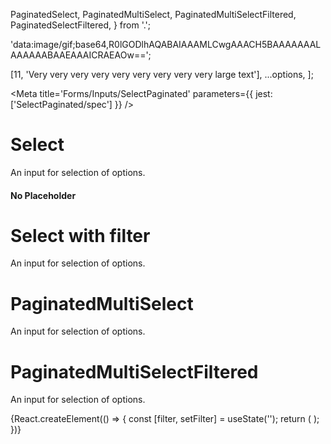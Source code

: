 
  PaginatedSelect,
  PaginatedMultiSelect,
  PaginatedMultiSelectFiltered,
  PaginatedSelectFiltered,
} from '.';

  'data:image/gif;base64,R0lGODlhAQABAIAAAMLCwgAAACH5BAAAAAAALAAAAAABAAEAAAICRAEAOw==';

  [11, 'Very very very very very very very very very large text'],
  ...options,
];

<Meta
  title='Forms/Inputs/SelectPaginated'
  parameters={{ jest: ['SelectPaginated/spec'] }}
/>

# Select

An input for selection of options.

<Canvas>
  <Story name='Default'>
    <PaginatedSelect
      width='250px'
      placeholder='Placeholder here...'
      options={options}
    />
  </Story>
</Canvas>

<Canvas>
  <Story name='Error'>
    <PaginatedSelect
      width='250px'
      error
      placeholder='Placeholder here...'
      options={options}
    />
  </Story>
</Canvas>

<Canvas>
  <Story name='Disabled'>
    <PaginatedSelect
      width='250px'
      disabled
      placeholder='Placeholder here...'
      options={options}
    />
  </Story>
</Canvas>

#### No Placeholder

<Canvas>
  <Story name='No Placeholder'>
    <PaginatedSelect width='250px' options={options} />
  </Story>
</Canvas>

<ArgsTable of={PaginatedSelect} />

# Select with filter

An input for selection of options.

<Canvas>
  <Story name='Select with filter'>
    <PaginatedSelectFiltered
      width='250px'
      placeholder='Placeholder here...'
      options={options}
    />
  </Story>
</Canvas>

<Canvas>
  <Story name='Select with filter and ellipses'>
    <PaginatedSelectFiltered
      width='250px'
      value={11}
      placeholder='Placeholder here...'
      options={optionsEllipses}
    />
  </Story>
</Canvas>

<Canvas>
  <Story name='Select with filter and error'>
    <PaginatedSelectFiltered
      width='250px'
      error
      placeholder='Placeholder here...'
      options={options}
    />
  </Story>
</Canvas>

<Canvas>
  <Story name='Select with filter and disabled'>
    <PaginatedSelectFiltered
      width='250px'
      disabled
      error
      placeholder='Placeholder here...'
      options={options}
    />
  </Story>
</Canvas>

<ArgsTable of={PaginatedSelectFiltered} />

# PaginatedMultiSelect

An input for selection of options.

<Canvas>
  <Story name='PaginatedMultiSelect'>
    <PaginatedMultiSelect placeholder='Placeholder here...' options={options} />
  </Story>
</Canvas>

<Canvas>
  <Story name='PaginatedMultiSelect Error'>
    <PaginatedMultiSelect
      error
      placeholder='Placeholder here...'
      options={options}
    />
  </Story>
</Canvas>

<Canvas>
  <Story name='PaginatedMultiSelect Disabled'>
    <PaginatedMultiSelect
      disabled
      placeholder='Placeholder here...'
      options={options}
    />
  </Story>
</Canvas>

<ArgsTable of={PaginatedMultiSelect} />

# PaginatedMultiSelectFiltered

An input for selection of options.

<Canvas>
  <Story name='PaginatedMultiSelectFiltered'>
    {React.createElement(() => {
      const [filter, setFilter] = useState('');
      return (
        <PaginatedMultiSelectFiltered
          placeholder='Placeholder here...'
          onChange={action('change')}
          options={options}
          filter={filter}
          setFilter={setFilter}
        />
      );
    })}
  </Story>
</Canvas>

<Canvas>
  <Story name='PaginatedMultiSelectFiltered error'>
    <PaginatedMultiSelectFiltered
      error
      placeholder='Placeholder here...'
      onChange={action('change')}
      options={options}
    />
  </Story>
</Canvas>

<Canvas>
  <Story name='PaginatedMultiSelectFiltered disabled'>
    <PaginatedMultiSelectFiltered
      disabled
      placeholder='Placeholder here...'
      onChange={action('change')}
      options={options}
    />
  </Story>
</Canvas>

<ArgsTable of={PaginatedMultiSelectFiltered} />
